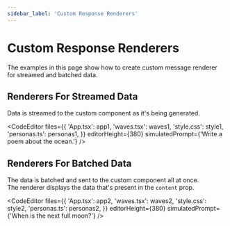 ```yaml
---
sidebar_label: 'Custom Response Renderers'
---
```





# Custom Response Renderers

The examples in this page show how to create custom message renderer for streamed and batched data.

## Renderers For Streamed Data

Data is streamed to the custom component as it's being generated.

<CodeEditor
    files={{
        'App.tsx': app1,
        'waves.tsx': waves1,
        'style.css': style1,
        'personas.ts': personas1,
    }}
    editorHeight={380}
    simulatedPrompt={'Write a poem about the ocean.'}
/>

## Renderers For Batched Data

The data is batched and sent to the custom component all at once.<br />
The renderer displays the data that's present in the `content` prop.

<CodeEditor
    files={{
        'App.tsx': app2,
        'waves.tsx': waves2,
        'style.css': style2,
        'personas.ts': personas2,
    }}
    editorHeight={380}
    simulatedPrompt={'When is the next full moon?'}
/>
